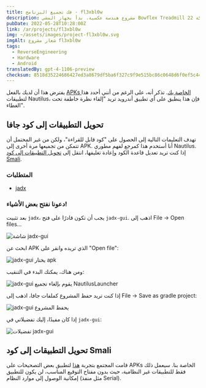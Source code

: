 ```yaml
---
title: فك تجميع البرنامج - fl3xbl0w
description: مشروع هندسة عكسية. بدأ بجهاز المشي Bowflex Treadmill 22 ولكن تم تعميمه لأي جهاز أندرويد يباع من قبل شركة Nautilus Inc. (Nautilus, Bowflex, Schwinn).
pubDate: 2022-05-28T10:28:00Z
link: /ar/projects/fl3xbl0w
img: ~/assets/images/project-fl3xbl0w.svg
imgAlt: شعار مشروع fl3xbl0w
tags:
  - ReverseEngineering
  - Hardware
  - Android
translatedBy: gpt-4-1106-preview
checksum: 8518d35224686427ed3a8679df5ba6f327c9f9e515bc86c0648d6f0ef5c44c0d
---
```



يفترض هذا أن لديك بالفعل [APKs الخاصة بك](/ar/projects/fl3xbl0w/backup). تذكر أنه، على الرغم من أنني أحدد هذا لتطبيقات Nautilus، فإن هذا ينطبق على أي تطبيق أندرويد تريد "إلقاء نظرة خاطفة تحت الغطاء".

## تحويل التطبيقات إلى كود جافا

تهدف التعليمات التالية إلى الحصول على "كود قابل للقراءة"، ولكن من غير المحتمل أن تتمكن من تجميعها مرة أخرى إلى APK. أنا أستخدم هذا كمرجع لفهم مطوري Nautilus. إذا كنت تريد تعديل قاعدة الكود وإعادة تغليفها، انتقل إلى [تحويل التطبيقات إلى كود Smali](#تحويل-التطبيقات-إلى-كود-smali).

### المتطلبات

- [jadx](https://github.com/skylot/jadx)

### دعونا نفتح بعض الأشياء!

بعد تثبيت `jadx`، يجب أن تكون قادرًا على فتح `jadx-gui`. اذهب إلى File -> Open files...

<Image src={JadxGUIScreen} alt="شاشة jadx-gui" format="webp" />

ابحث عن APK الذي تريده وانقر على "Open file":

<Image src={JadxGUISelect} alt="jadx-gui يختار apk" format="webp" />

ومن هناك، يمكنك البدء في التنقيب:

<Image src={JadxGUIOpened} alt="jadx-gui يقوم بإلغاء تجميع NautilusLauncher" format="webp" />

إذا كنت تريد حفظ المشروع كملفات جافا، اذهب إلى File -> Save as gradle project:

<Image src={JadxGUISave} alt="jadx-gui يحفظ المشروع" format="webp" />

إذا كان مفيدًا، إليك تفضيلاتي في `jadx-gui`:

<Image src={JadxGUIPrefs} alt="تفضيلات jadx-gui" format="webp" />

## تحويل التطبيقات إلى كود Smali

قامت المجتمع بتجربة [هذا](https://www.reddit.com/r/Bowflex/comments/mi8wdo/unlocking_bowflex_velocore/) لتطبيق بعض التصحيحات على APKs الخاصة بنا. سيعمل ذلك فقط للتطبيقات غير النظامية، حيث بدون مفتاح التوقيع المناسب، لن يكون للتطبيق إمكانية الوصول إلى موارد النظام (مثل منفذ Serial).
